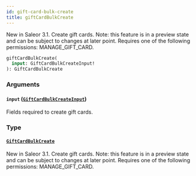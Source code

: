 ```yaml
---
id: gift-card-bulk-create
title: giftCardBulkCreate
---
```



New in Saleor 3.1. Create gift cards. Note: this feature is in a preview state and can be subject to changes at later point. Requires one of the following permissions: MANAGE_GIFT_CARD.

```graphql
giftCardBulkCreate(
  input: GiftCardBulkCreateInput!
): GiftCardBulkCreate
```


### Arguments

#### `input` ([`GiftCardBulkCreateInput`](../../../developer/api-reference/inputs/gift-card-bulk-create-input))

Fields required to create gift cards.


### Type

#### [`GiftCardBulkCreate`](../../../developer/api-reference/objects/gift-card-bulk-create) 

New in Saleor 3.1. Create gift cards. Note: this feature is in a preview state and can be subject to changes at later point. Requires one of the following permissions: MANAGE_GIFT_CARD.




